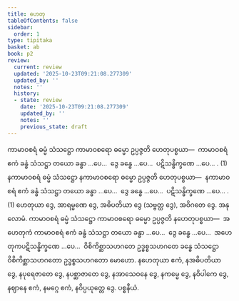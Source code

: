 ```yaml
---
title: ဟေတု
tableOfContents: false
sidebar:
  order: 1
type: tipitaka
basket: ab
book: p2
review:
  current: review
  updated: '2025-10-23T09:21:08.277309'
  updated_by: ''
  notes: ''
  history:
  - state: review
    date: '2025-10-23T09:21:08.277309'
    updated_by: ''
    notes: ''
    previous_state: draft
---
```



<ReviewStatus review={frontmatter.review} showDetails={true} />

<HypothesisAnnotation frontmatter={frontmatter} />

<DynamicBreadcrumb />

<Division number="205" book="p2" e="ch" v="38" p="446">

<Paragraph number="4539" book="p2">
ကာမာဝစရံ ဓမ္မံ သံသဋ္ဌော ကာမာဝစရော ဓမ္မော ဥပ္ပဇ္ဇတိ ဟေတုပစ္စယာ—  ကာမာဝစရံ ဧကံ ခန္ဓံ သံသဋ္ဌာ တယော ခန္ဓာ …ပေ…  ဒွေ ခန္ဓေ …ပေ…  ပဋိသန္ဓိက္ခဏေ …ပေ… . (1)
</Paragraph>

<Paragraph number="4540" book="p2">
နကာမာဝစရံ ဓမ္မံ သံသဋ္ဌော နကာမာဝစရော ဓမ္မော ဥပ္ပဇ္ဇတိ ဟေတုပစ္စယာ—  နကာမာဝစရံ ဧကံ ခန္ဓံ သံသဋ္ဌာ တယော ခန္ဓာ …ပေ…  ဒွေ ခန္ဓေ …ပေ…  ပဋိသန္ဓိက္ခဏေ …ပေ… . (1)
</Paragraph>

<Paragraph number="4541" book="p2">
ဟေတုယာ ဒွေ, အာရမ္မဏေ ဒွေ, အဓိပတိယာ ဒွေ (သဗ္ဗတ္ထ ဒွေ), အဝိဂတေ ဒွေ.

</Paragraph>
</Division>

<Paragraph number="4542" type="center" book="p2">
အနုလောမံ.


</Paragraph>

<Paragraph number="4543" book="p2">
ကာမာဝစရံ ဓမ္မံ သံသဋ္ဌော ကာမာဝစရော ဓမ္မော ဥပ္ပဇ္ဇတိ နဟေတုပစ္စယာ—  အဟေတုကံ ကာမာဝစရံ ဧကံ ခန္ဓံ သံသဋ္ဌာ တယော ခန္ဓာ …ပေ…  ဒွေ ခန္ဓေ …ပေ…  အဟေတုကပဋိသန္ဓိက္ခဏေ …ပေ…  ဝိစိကိစ္ဆာသဟဂတေ ဥဒ္ဓစ္စသဟဂတေ ခန္ဓေ သံသဋ္ဌော ဝိစိကိစ္ဆာသဟဂတော ဥဒ္ဓစ္စသဟဂတော မောဟော.
</Paragraph>

<Paragraph number="4544" book="p2">
နဟေတုယာ ဧကံ, နအဓိပတိယာ ဒွေ, နပုရေဇာတေ ဒွေ, နပစ္ဆာဇာတေ ဒွေ, နအာသေဝနေ ဒွေ, နကမ္မေ ဒွေ, နဝိပါကေ ဒွေ, နဈာနေ ဧကံ, နမဂ္ဂေ ဧကံ, နဝိပ္ပယုတ္တေ ဒွေ.

</Paragraph>

<Paragraph number="4545" type="center" book="p2">
ပစ္စနီယံ.
</Paragraph>